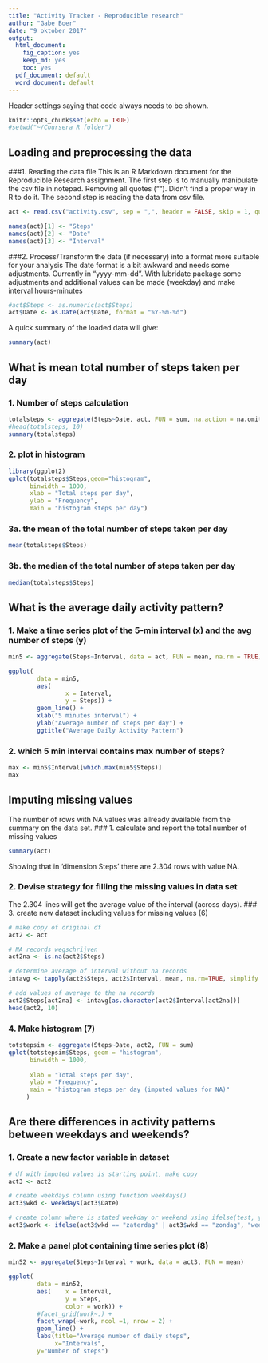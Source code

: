 ---
title: "Activity Tracker - Reproducible research"
author: "Gabe Boer"
date: "9 oktober 2017"
output:
  html_document: 
    fig_caption: yes
    keep_md: yes
    toc: yes
  pdf_document: default
  word_document: default
---

Header settings saying that code always needs to be shown.
```{r setup, include=TRUE}
knitr::opts_chunk$set(echo = TRUE)
#setwd("~/Coursera R folder")
```

## Loading and preprocessing the data
###1. Reading the data file
This is an R Markdown document for the Reproducible Research assignment. 
The first step is to manually manipulate the csv file in notepad. Removing all quotes ("").
Didn't find a proper way in R to do it.
The second step is reading the data from csv file. 

```{r csv reading}
act <- read.csv("activity.csv", sep = ",", header = FALSE, skip = 1, quote = "")

names(act)[1] <- "Steps"
names(act)[2] <- "Date"
names(act)[3] <- "Interval"

```

###2. Process/Transform the data (if necessary) into a format more suitable for your analysis
The date format is a bit awkward and needs some adjustments. Currently in "yyyy-mm-dd". With lubridate
package some adjustments and additional values can be made (weekday) and make interval hours-minutes

``` {r date}
#act$Steps <- as.numeric(act$Steps)
act$Date <- as.Date(act$Date, format = "%Y-%m-%d")

```
A quick summary of the loaded data will give:
``` {r summary, echo=FALSE}
summary(act)

```

## What is mean total number of steps taken per day
### 1. Number of steps calculation
``` {r total steps}

totalsteps <- aggregate(Steps~Date, act, FUN = sum, na.action = na.omit)
#head(totalsteps, 10)
summary(totalsteps)
```
### 2. plot in histogram
``` {r plot}
library(ggplot2)
qplot(totalsteps$Steps,geom="histogram", 
      binwidth = 1000, 
      xlab = "Total steps per day", 
      ylab = "Frequency",
      main = "histogram steps per day")

```

### 3a. the mean of the total number of steps taken per day
``` {r mean}
mean(totalsteps$Steps)
```
### 3b. the median of the total number of steps taken per day
``` {r median}
median(totalsteps$Steps)
```
## What is the average daily activity pattern?
### 1. Make a time series plot of the 5-min interval (x) and the avg number of steps (y)
``` {r 5min_interval}
min5 <- aggregate(Steps~Interval, data = act, FUN = mean, na.rm = TRUE)

ggplot(
        data = min5,
        aes(
                x = Interval,
                y = Steps)) +
        geom_line() +
        xlab("5 minutes interval") +
        ylab("Average number of steps per day") +
        ggtitle("Average Daily Activity Pattern")


```

### 2. which 5 min interval contains max number of steps? 
``` {r maximal steps}
max <- min5$Interval[which.max(min5$Steps)]
max
```


## Imputing missing values
The number of rows with NA values was allready available from the summary on the data set.
### 1. calculate and report the total number of missing values
``` {r NA rows}
summary(act)

```
Showing that in 'dimension Steps' there are 2.304 rows with value NA.

### 2. Devise strategy for filling the missing values in data set
The 2.304 lines will get the average value of the interval (across days).
### 3. create new dataset including values for missing values (6)
``` {r imputed values}
# make copy of original df
act2 <- act

# NA records wegschrijven
act2na <- is.na(act2$Steps)

# determine average of interval without na records
intavg <- tapply(act2$Steps, act2$Interval, mean, na.rm=TRUE, simplify = TRUE)

# add values of average to the na records
act2$Steps[act2na] <- intavg[as.character(act2$Interval[act2na])]
head(act2, 10)

```
### 4. Make histogram (7)
``` {r plot_imputed}
totstepsim <- aggregate(Steps~Date, act2, FUN = sum)
qplot(totstepsim$Steps, geom = "histogram", 
      binwidth = 1000, 
      
      xlab = "Total steps per day", 
      ylab = "Frequency",
      main = "histogram steps per day (imputed values for NA)"
     )

```

## Are there differences in activity patterns between weekdays and weekends?

### 1. Create a new factor variable in dataset 
``` {r weekdays}
# df with imputed values is starting point, make copy
act3 <- act2

# create weekdays column using function weekdays()
act3$wkd <- weekdays(act3$Date)

# create column where is stated weekday or weekend using ifelse(test, yes, no)
act3$work <- ifelse(act3$wkd == "zaterdag" | act3$wkd == "zondag", "weekend", "weekday")

```

### 2. Make a panel plot containing time series plot (8)
``` {r last_plot}
min52 <- aggregate(Steps~Interval + work, data = act3, FUN = mean)

ggplot(
        data = min52,
        aes(    x = Interval,
                y = Steps,
                color = work)) +
        #facet_grid(work~.) +
        facet_wrap(~work, ncol =1, nrow = 2) +
        geom_line() + 
        labs(title="Average number of daily steps", 
             x="Intervals",
        y="Number of steps")
        
        

```
